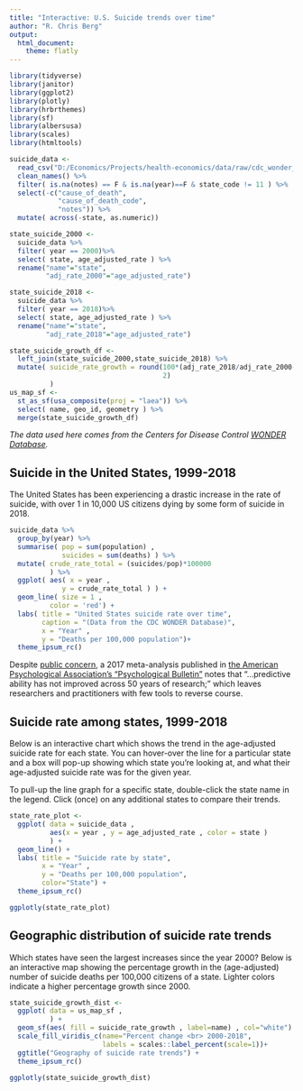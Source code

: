```yaml
---
title: "Interactive: U.S. Suicide trends over time"
author: "R. Chris Berg"
output: 
  html_document: 
    theme: flatly
---
```


```r

library(tidyverse)
library(janitor)
library(ggplot2)
library(plotly)
library(hrbrthemes)
library(sf)
library(albersusa)
library(scales)
library(htmltools)

suicide_data <- 
  read_csv("D:/Economics/Projects/health-economics/data/raw/cdc_wonder_suicide_raw.csv") %>%
  clean_names() %>%
  filter( is.na(notes) == F & is.na(year)==F & state_code != 11 ) %>%
  select(-c("cause_of_death",
            "cause_of_death_code",
            "notes")) %>%
  mutate( across(-state, as.numeric))

state_suicide_2000 <- 
  suicide_data %>%
  filter( year == 2000)%>%
  select( state, age_adjusted_rate ) %>%
  rename("name"="state",
         "adj_rate_2000"="age_adjusted_rate")

state_suicide_2018 <- 
  suicide_data %>%
  filter( year == 2018)%>%
  select( state, age_adjusted_rate ) %>%
  rename("name"="state",
         "adj_rate_2018"="age_adjusted_rate")

state_suicide_growth_df <- 
  left_join(state_suicide_2000,state_suicide_2018) %>%
  mutate( suicide_rate_growth = round(100*(adj_rate_2018/adj_rate_2000-1),
                                      2)
          )
us_map_sf <- 
  st_as_sf(usa_composite(proj = "laea")) %>%
  select( name, geo_id, geometry ) %>%
  merge(state_suicide_growth_df)

```

*The data used here comes from the Centers for Disease Control [WONDER Database](https://wonder.cdc.gov/).*

## Suicide in the United States, 1999-2018

The United States has been experiencing a drastic increase in the rate of suicide, with over 1 in 10,000 US citizens dying by some form of suicide in 2018. 

```r
suicide_data %>% 
  group_by(year) %>%
  summarise( pop = sum(population) ,
             suicides = sum(deaths) ) %>%
  mutate( crude_rate_total = (suicides/pop)*100000 
          ) %>%
  ggplot( aes( x = year , 
             y = crude_rate_total ) ) + 
  geom_line( size = 1 ,
          color = 'red') + 
  labs( title = "United States suicide rate over time",
        caption = "(Data from the CDC WONDER Database)",
        x = "Year" , 
        y = "Deaths per 100,000 population")+
  theme_ipsum_rc()
```

Despite [public concern](https://www.usatoday.com/story/news/nation/2020/01/30/u-s-suicide-rate-rose-again-2018-how-can-suicide-prevention-save-lives/4616479002/), a 2017 meta-analysis published in [the American Psychological Association's "Psychological Bulletin"](https://psycnet.apa.org/record/2016-54856-001) notes that "...predictive ability has not improved across 50 years of research;" which leaves researchers and practitioners with few tools to reverse course.

## Suicide rate among states, 1999-2018

Below is an interactive chart which shows the trend in the age-adjusted suicide rate for each state. You can hover-over the line for a particular state and a box will pop-up showing which state you're looking at, and what their age-adjusted suicide rate was for the given year.

To pull-up the line graph for a specific state, double-click the state name in the legend. Click (once) on any additional states to compare their trends.

```r
state_rate_plot <- 
  ggplot( data = suicide_data , 
          aes(x = year , y = age_adjusted_rate , color = state )
          ) +
  geom_line() +
  labs( title = "Suicide rate by state",
        x = "Year" , 
        y = "Deaths per 100,000 population",
        color="State") +
  theme_ipsum_rc()

ggplotly(state_rate_plot)
```

## Geographic distribution of suicide rate trends

Which states have seen the largest increases since the year 2000? Below is an interactive map showing the percentage growth in the (age-adjusted) number of suicide deaths per 100,000 citizens of a state. Lighter colors indicate a higher percentage growth since 2000.

```r

state_suicide_growth_dist <- 
  ggplot( data = us_map_sf , 
          ) +
  geom_sf(aes( fill = suicide_rate_growth , label=name) , col="white") +
  scale_fill_viridis_c(name="Percent change <br> 2000-2018",
                       labels = scales::label_percent(scale=1))+
  ggtitle("Geography of suicide rate trends") +
  theme_ipsum_rc()

ggplotly(state_suicide_growth_dist)
```